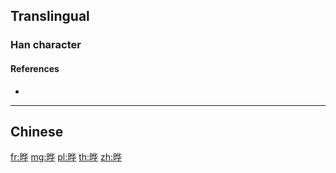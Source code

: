 {{character info/new}}
{{also|曄}}
==Translingual==

===Han character===
{{Han char|rn=72|rad=日|as=06|sn=10|four=|canj=AOPJ|ids=⿰日华}}

====References====
* {{Han ref|kx=0495.241|hdz=21508.080|uh=6654|ud=26196}}

----

==Chinese==
{{zh-see|曄}}

[[fr:晔]]
[[mg:晔]]
[[pl:晔]]
[[th:晔]]
[[zh:晔]]